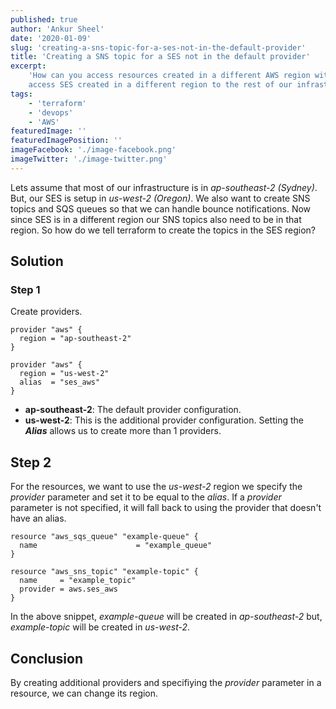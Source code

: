 ```yaml
---
published: true
author: 'Ankur Sheel'
date: '2020-01-09'
slug: 'creating-a-sns-topic-for-a-ses-not-in-the-default-provider'
title: 'Creating a SNS topic for a SES not in the default provider'
excerpt:
    'How can you access resources created in a different AWS region with terraform? I ran into this when trying to
    access SES created in a different region to the rest of our infrastructure.'
tags:
    - 'terraform'
    - 'devops'
    - 'AWS'
featuredImage: ''
featuredImagePosition: ''
imageFacebook: './image-facebook.png'
imageTwitter: './image-twitter.png'
---
```


Lets assume that most of our infrastructure is in _ap-southeast-2 (Sydney)_. But, our SES is setup in _us-west-2
(Oregon)_. We also want to create SNS topics and SQS queues so that we can handle bounce notifications. Now since SES is
in a different region our SNS topics also need to be in that region. So how do we tell terraform to create the topics in
the SES region?

## Solution

### Step 1

Create providers.

```hcl{7}
provider "aws" {
  region = "ap-southeast-2"
}

provider "aws" {
  region = "us-west-2"
  alias  = "ses_aws"
}
```

-   **ap-southeast-2**: The default provider configuration.
-   **us-west-2**: This is the additional provider configuration. Setting the **_Alias_** allows us to create more than
    1 providers.

## Step 2

For the resources, we want to use the _us-west-2_ region we specify the _provider_ parameter and set it to be equal to
the _alias_. If a _provider_ parameter is not specified, it will fall back to using the provider that doesn't have an
alias.

```hcl{7,14}
resource "aws_sqs_queue" "example-queue" {
  name                      = "example_queue"
}

resource "aws_sns_topic" "example-topic" {
  name     = "example_topic"
  provider = aws.ses_aws
}
```

In the above snippet, _example-queue_ will be created in _ap-southeast-2_ but, _example-topic_ will be created in
_us-west-2_.

## Conclusion

By creating additional providers and specifiying the _provider_ parameter in a resource, we can change its region.
